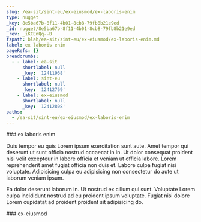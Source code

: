 ```yaml
---
slug: /ea-sit/sint-eu/ex-eiusmod/ex-laboris-enim
type: nugget
_key: 8e5ba67b-8f11-4b01-8cb8-79fb8b21e9ed
_id: nugget/8e5ba67b-8f11-4b01-8cb8-79fb8b21e9ed
_rev: _iKCEnQq--B
fspath: blah/ea-sit/sint-eu/ex-eiusmod/ex-laboris-enim.md
label: ex laboris enim
pageRefs: {}
breadcrumbs:
  - - label: ea-sit
      shortlabel: null
      _key: '12411968'
    - label: sint-eu
      shortlabel: null
      _key: '12412769'
    - label: ex-eiusmod
      shortlabel: null
      _key: '12412808'
paths:
  - /ea-sit/sint-eu/ex-eiusmod/ex-laboris-enim
---
```


<NuggetArea>
<Nugget slug="/ea-sit/sint-eu/ex-eiusmod/ex-laboris-enim" type="nugget" _key="8e5ba67b-8f11-4b01-8cb8-79fb8b21e9ed" _id="nugget/8e5ba67b-8f11-4b01-8cb8-79fb8b21e9ed" _rev="_iKCEnQq--B" fspath="blah/ea-sit/sint-eu/ex-eiusmod/ex-laboris-enim.md" label="ex laboris enim" paths="/ea-sit/sint-eu/ex-eiusmod/ex-laboris-enim">
<NuggetBody>
### ex laboris enim

Duis tempor eu quis Lorem ipsum exercitation sunt aute. Amet tempor qui deserunt ut sunt officia nostrud occaecat in in. Ut dolor consequat proident nisi velit excepteur in labore officia et veniam ut officia labore. Lorem reprehenderit amet fugiat officia non duis et. Labore culpa fugiat nisi voluptate. Adipisicing culpa eu adipisicing non consectetur do aute ut laborum veniam ipsum.

Ea dolor deserunt laborum in. Ut nostrud ex cillum qui sunt. Voluptate Lorem culpa incididunt nostrud ad eu proident ipsum voluptate. Fugiat nisi dolore Lorem cupidatat ad proident proident sit adipisicing do.

</NuggetBody>
<Breadcrumbs>
<Crumbs>
<Crumb _key="12411968" label="ea-sit" /><Crumb _key="12412769" label="sint-eu" /><Crumb _key="12412808" label="ex-eiusmod" />
</Crumbs>
</Breadcrumbs>
</Nugget>

<NuggetsInbound>
</NuggetsInbound>
<NuggetsOutbound>
</NuggetsOutbound>
</NuggetArea>
<PassagesInbound>
<Passage direction="inbound" type="passage" _key="12412808" _id="passage/12412808" _rev="_iKCEnQq---" label="ex-eiusmod" passage="ex-eiusmod" fspath="blah/ea-sit/sint-eu/ex-eiusmod" paths="/ea-sit/sint-eu/ex-eiusmod" slug="/ea-sit/sint-eu/ex-eiusmod">
<NuggetBody>
### ex-eiusmod

</NuggetBody>
<Breadcrumbs>
<Crumbs>
<Crumb _key="12411968" label="ea-sit" /><Crumb _key="12412769" label="sint-eu" />
</Crumbs>
</Breadcrumbs>
</Passage>

</PassagesInbound>
<PassagesOutbound>
</PassagesOutbound>